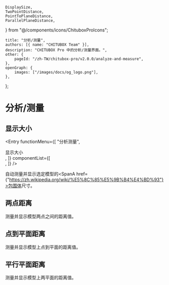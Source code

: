 	DisplaySize,
	TwoPointDistance,
	PointToPlaneDistance,
	ParallelPlaneDistance,
} from "@/components/icons/ChituboxProIcons";

	title: "分析/测量",
	authors: [{ name: "CHITUBOX Team" }],
	description: "CHITUBOX Pro 中的分析/测量界面。",
	other: {
		pageId: "/zh-TW/chitubox-pro/v2.0.0/analyze-and-measure",
	},
	openGraph: {
		images: ["/images/docs/og_logo.png"],
	},
};

# 分析/测量

## 显示大小

<Entry
	functionMenu={[
		"分析测量",
		<div className="flex items-center gap-1">
			<DisplaySize />
			显示大小
		</div>,
	]}
	componentList={[
		<div className="flex items-center gap-1">
			<ChituboxRulerIcon /> 
		</div>,
	]}
/>

<DisplaySize /> 自动测量并显示选定模型的<SpanA href={"https://zh.wikipedia.org/wiki/%E5%8C%85%E5%9B%B4%E4%BD%93"}>包围体</SpanA>尺寸。

## 两点距离

<TwoPointDistance /> 测量并显示模型两点之间的距离值。

## 点到平面距离

<PointToPlaneDistance /> 测量并显示模型上点到平面的距离值。

## 平行平面距离

<ParallelPlaneDistance /> 测量并显示模型上两平面的距离值。
